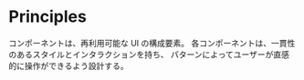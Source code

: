 
<Meta title="comment-atlatl" />

# Principles

コンポーネントは、再利用可能な UI の構成要素。
各コンポーネントは、一貫性のあるスタイルとインタラクションを持ち、
パターンによってユーザーが直感的に操作ができるよう設計する。
